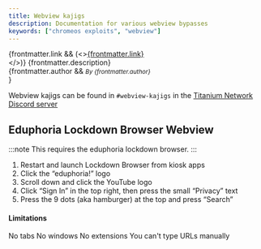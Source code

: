 ```yaml
---
title: Webview kajigs
description: Documentation for various webview bypasses
keywords: ["chromeos exploits", "webview"]
---
```


{frontmatter.link && (<><a href={frontmatter.link}>{frontmatter.link}</a><br/></>)}
{frontmatter.description}<br/>
{frontmatter.author && <small><i>By {frontmatter.author}</i><br/></small>}

Webview kajigs can be found in `#webview-kajigs` in the [Titanium Network Discord server](https://discord.gg/unblock)

## Eduphoria Lockdown Browser Webview

:::note
This requires the eduphoria lockdown browser.
:::

1. Restart and launch Lockdown Browser from kiosk apps
2. Click the “eduphoria!” logo
3. Scroll down and click the YouTube logo
4. Click “Sign In” in the top right, then press the small “Privacy” text
5. Press the 9 dots (aka hamburger) at the top and press “Search”

#### Limitations

No tabs
No windows
No extensions
You can't type URLs manually
